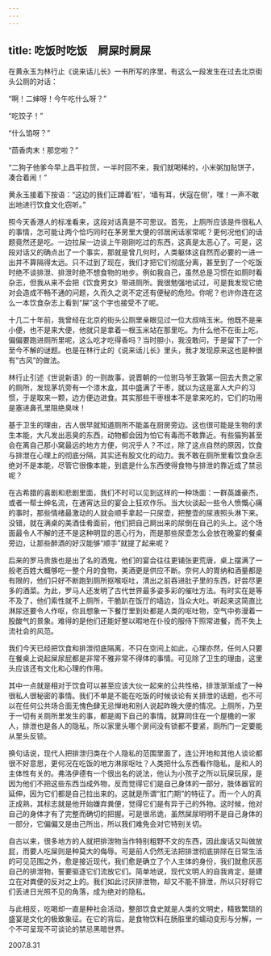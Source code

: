 ```yaml
---
---
---
```

title: 吃饭时吃饭　屙屎时屙屎
---




在黄永玉为林行止《说来话儿长》一书所写的序里，有这么一段发生在过去北京街头公厕的对话：

“啊！二婶呀！今午吃什么呀？”

“吃饺子！”

“什么馅呀？”

“茴香肉末！那您啦？”

“二狗子他爹今早上昌平拉货，一半时回不来，我们就喝稀的，小米粥加贴饼子，凑合着闹！”

黄永玉接着下按语：“这边的我们正蹲着‘桩’，‘墙有耳，伏寇在侧’，嘿！一声不敢出地进行饮食文化窃听。”

照今天香港人的标准看来，这段对话真是不可思议。首先，上厕所应该是件很私人的事情，怎可能让两个恰巧同时在茅房里大便的邻居闲话家常呢？更何况他们的话题竟然还是吃。一边拉屎一边谈上午刚刚吃过的东西，这真是太恶心了。可是，这段对话又的确点出了一个事实，那就是曾几何时，人类躯体这自然而必要的一进一出并不算隔得太远。只不过到了现在，我们才把它们彻底分离，甚至到了一个吃饭时绝不谈排泄、排泄时绝不想食物的地步。例如我自己，虽然总是习惯在如厕时看杂志，但我从来不会把《饮食男女》带进厕所。我很勉强地试过，可是我发现它绝对会造成不畅不通的问题，久而久之说不定还有便秘的危险。你呢？也许你连在这么一本饮食杂志上看到“屎”这个字也接受不了呢。

十几二十年前，我曾经在北京的街头公厕里亲眼见过一位大叔啃玉米。他既不是来小便，也不是来大便，他就只是拿着一根玉米站在那里吃。为什么他不在街上吃，偏偏要跑进厕所里呢，这么吃才吃得香吗？当时胆小，我没敢问，于是留下了一个至今不解的谜题。也是在林行止的《说来话儿长》里头，我才发现原来这也是种很有“古风”的做法。

林行止引述《世说新语》的一则故事，说晋朝的一位驸马爷王敦第一回去大贵之家的厕所，发现茅坑旁有一个漆木盒，其中盛满了干枣，就以为这是富人大户的习惯，于是取来一颗，边方便边进食。其实那些干枣根本不是拿来吃的，它们的功用是塞进鼻孔里阻绝臭味！

基于卫生的理由，古人很早就知道厕所不能盖在厨房旁边。这也很可能是生物的求生本能，大凡发出恶臭的东西，动物都会因为怕它有毒而不敢靠近。有些猫狗甚至会在离自己那小窝最远的地方方便，何况乎人？不过，除了这点自然的原因，饮食与排泄在心理上的彻底分隔，其实还有股文化的动力。我不敢在厕所里看饮食杂志绝对不是本能，尽管它很像本能，到底是什么东西使得食物与排泄的靠近成了禁忌呢？

在古希腊的喜剧和悲剧里面，我们不时可以见到这样的一种场面：一群英雄豪杰，或者一帮士绅名流，在通宵达旦的宴会上狂欢作乐。当大伙谈起一些令人愤慨心痛的事时，那些情绪最激动的人就会顺手拿起一只尿壶，把整壶的尿液照头淋下来。没错，就在满桌的美酒佳肴面前，他们把自己屙出来的尿倒在自己的头上。这个场面最令人不解的还不是这种明显的恶心行为，而是那些尿壶怎么会放在晚宴的餐桌旁边，让那些醉酒的好汉能够“顺手”就提了起来呢？

后来的罗马贵族也是出了名的酒鬼，他们的宴会往往更铺张更荒唐，桌上摆满了一般老百姓大概够吃一整个月的食物，美酒更是供应不断。奈何人的胃纳和酒量都是有限的，他们只好不断跑到厕所抠喉呕吐，清出之前吞进肚子里的东西，好尝尽更多的酒菜。为此，罗马人还发明了古代世界最多姿多彩的催吐方法。有时实在是等不及了，他们索性就不上厕所，干脆趴在饭厅的墙边，当众大吐。听起来这简直比淋尿还要令人作呕，你且想象一下餐厅里到处都是人类的呕吐物，空气中弥漫着一股酸气的景象。难得的是他们还能好整以暇地在仆役的服侍下照常进餐，而不失上流社会的风范。

我们今天已经把饮食和排泄彻底隔离，不只在空间上如此，心理亦然，任何人只要在餐桌上说起屎尿屁都是非常不雅非常不得体的事情。可见除了卫生的理由，这里头应该还有文化和心理的作用。

其中一点就是相对于饮食可以甚至应该大伙一起来的公共性格，排泄渐渐成了一种很私人很秘密的事情。我们不单是不能在吃饭的时候谈论有关排泄的话题，也不可以在任何公共场合面无愧色肆无忌惮地和别人说起昨晚大便的情况。上厕所，乃至于一切有关厕所里发生的事，都是阁下自己的事情。就算同住在一个屋檐的一家人，排泄也是各人的隐私，所以家里头哪个房间没有锁都不要紧，厕所门一定要能从里头反锁。

换句话说，现代人把排泄归类在个人隐私的范围里面了，连公开地和其他人谈论都很不好意思，更何况在吃饭的地方淋尿呕吐？人类把什么东西看作隐私，是和人的主体性有关的。弗洛伊德有一个很出名的说法，他认为小孩子之所以玩屎玩尿，是因为他们不把这些东西当成外物，反而觉得它们是自己身体的一部分，肢体器官的延伸，因为它们都是自己拉出来的。这就是所谓“肛门期”的特征了。而一个人的真正成熟，其标志就是他开始嫌弃粪便，觉得它们是有异于己的外物。这时候，他对自己的身体才有了完整而确切的把握。可是很吊诡，虽然屎尿明明不是自己身体的一部分，它偏偏又是由己所出，所以我们难免会对它特别关切。

自古以来，很多地方的人就把排泄物当作特别粗野不文的东西，因此废话又叫做放屁，而要人吃屎则是种莫大的侮辱。可是前人仍然无法把排泄彻底排除在日常生活的可见范围之外，愈是接近现代，我们愈是确立了个人主体的身份，我们就愈厌恶自己的排泄物，誓要驱逐它们流放它们。简单地说，现代文明人的自我肯定，是建立在对粪便的反对之上的。我们如此讨厌排泄物，却又不能不排泄，所以只好将它们丢进日光照不见的角落，成为绝对的隐私。

与此相反，吃喝却一直是种社会活动，整部饮食史就是人类的文明史，精致繁琐的盛宴是文化的极致象征。在它的背后，是食物饮料在肠脏里的蠕动变形与分解，一个不可呈现不可谈论的禁忌黑暗世界。





2007.8.31